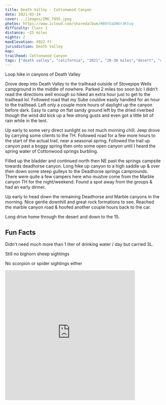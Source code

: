 ```yaml
---
title: Death Valley - Cottonwood Canyon
date: 2021-03-14
cover: ../images/IMG_7955.jpeg
photos: https://www.icloud.com/sharedalbum/#B0Y5aDWbr3Ktuq
difficulty: Class 1
distance: ~25 miles
nights: 2
maxElevation: 4922 ft
jurisdiction: Death Valley
map:
trailhead: Cottonwood Canyon
tags: ["death valley", "california", "2021", "20-30 miles","desert", "cottonwood canyon", "marble canyon", "springs"]
---
```


Loop hike in canyons of Death Valley

Drove deep into Death Valley to the trailhead outside of Stovepipe Wells campground in the middle of nowhere.
Parked 2 miles too soon b/c I didn't read the directions well enough so hiked an extra hour just to get to the trailhead lol.
Followed road that my Sube couldve easily handled for an hour to the trailhead.  Left only a couple more hours of daylight
up the canyon before dark.  Easy to camp on flat sandy ground left by the dried riverbed though the wind did kick up a few
strong gusts and even got a little bit of rain while in the tent.

Up early to some very direct sunlight so not much morning chill.  Jeep drove by carrying some clients to the TH.
Followed road for a few more hours to the start of the actual trail, near a seasonal spring.  Followed the trail up canyon
past a boggy spring then onto some open canyon until I heard the spring water of Cottonwood springs burbling.

Filled up the bladder and continued north then NE past the springs campsite towards deadhorse canyon.  Long hike up canyon
to a high saddle up & over then down some steep gulleys to the Deadhorse springs camprounds.  There were quite a few campers
here who mustve come from the Marble canyon TH for the night/weekend.  Found a spot away from the groups & had an early dinner.

Up early to head down the remaining Deadhorse and Marble canyons in the morning.  Nice gentle downhill and great rock formations
to see.  Reached the marble canyon road & hoofed another couple hours back to the car.

Long drive home through the desert and down to the 15.

## Fun Facts

Didn't need much more than 1 liter of drinking water / day but carried 3L.

Still no bighorn sheep sightings

No scorpion or spider sightings either

<iframe src='https://www.gaiagps.com/public/92YFuiFbp5x7H6hGMlUO9fdX?embed=True' style='border:none; overflow-y: hidden; background-color:white; min-width: 320px; max-width:420px; width:100%; height: 420px;' scrolling='no' seamless='seamless'></iframe>
